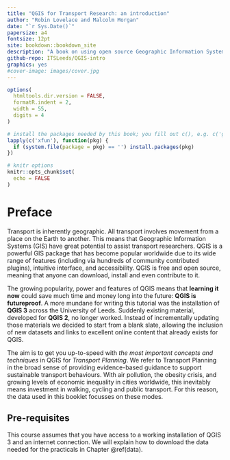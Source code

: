 ```yaml
--- 
title: "QGIS for Transport Research: an introduction"
author: "Robin Lovelace and Malcolm Morgan"
date: "`r Sys.Date()`"
papersize: a4
fontsize: 12pt
site: bookdown::bookdown_site
description: "A book on using open source Geographic Information System for transport planning."
github-repo: ITSLeeds/QGIS-intro
graphics: yes
#cover-image: images/cover.jpg
---
```


<!-- For CRC Press format: -->
<!-- documentclass: krantz -->
<!-- bibliography: [book.bib, packages.bib] -->
<!-- biblio-style: apalike -->
<!-- link-citations: yes -->
<!-- colorlinks: yes -->
<!-- lot: yes -->
<!-- lof: yes -->
<!-- fontsize: 13pt -->

```r
options(
  htmltools.dir.version = FALSE,
  formatR.indent = 2,
  width = 55,
  digits = 4
)

# install the packages needed by this book; you fill out c(), e.g. c('ggplot2', 'dplyr')
lapply(c('xfun'), function(pkg) {
  if (system.file(package = pkg) == '') install.packages(pkg)
})

# knitr options
knitr::opts_chunk$set(
  echo = FALSE
)
```

# Preface {-}

Transport is inherently geographic. All transport involves movement from a place on the Earth to another. This means that Geographic Information Systems (GIS) have great potential to assist transport researchers. QGIS is a powerful GIS package that has become popular worldwide due to its wide range of features (including via hundreds of community contributed plugins), intuitive interface, and accessibility. QGIS is free and open source, meaning that anyone can download, install and even contribute to it. 

The growing popularity, power and features of QGIS means that **learning it now** could save much time and money long into the future: **QGIS is futureproof**.
A more mundane for writing this tutorial was the installation of **QGIS 3** across the University of Leeds.
Suddenly existing material, developed for **QGIS 2**, no longer worked.
Instead of incrementally updating those materials we decided to start from a blank slate, allowing the inclusion of new datasets and links to excellent online content that already exists for QGIS.

The aim is to get you up-to-speed with *the most important concepts and techniques* in QGIS for *Transport Planning*.
We refer to Transport Planning in the broad sense of providing evidence-based guidance to support sustainable transport behaviours.
With air pollution, the obesity crisis, and growing levels of economic inequality in cities worldwide, this inevitably means investment in walking, cycling and public transport.
For this reason, the data used in this booklet focusses on these modes. 



## Pre-requisites {-}

This course assumes that you have access to a working installation of QGIS 3 and an internet connection.
We will explain how to download the data needed for the practicals in Chapter \@ref(data).

<!-- ## Structure of the book {-} -->

<!-- Chapters \@ref(introduction) introduces GIS and the program QGIS... -->

<!-- ## Software information and conventions {-} -->

<!-- I used the **knitr**\index{knitr} package [@xie2015] and the **bookdown**\index{bookdown} package [@R-bookdown] to compile my book. My R session information is shown below: -->

<!-- ```{r} -->
<!-- xfun::session_info() -->
<!-- ``` -->

<!-- Package names are in bold text (e.g., **rmarkdown**), and inline code and filenames are formatted in a typewriter font (e.g., `knitr::knit('foo.Rmd')`). Function names are followed by parentheses (e.g., `bookdown::render_book()`). -->

<!-- ## Acknowledgments {-} -->

<!-- A lot of people helped me when I was writing the book. -->

<!-- ```{block2, type='flushright', html.tag='p'} -->
<!-- Frida Gomam   -->
<!-- on the Mars -->
<!-- ``` -->

